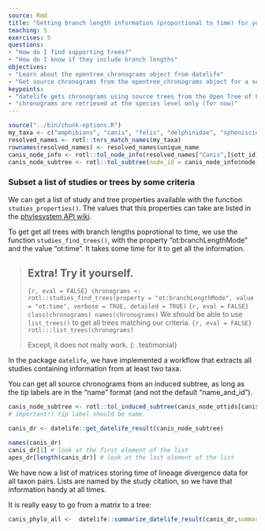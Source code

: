 ```yaml
---
source: Rmd
title: "Getting branch length information (proportional to time) for you taxa"
teaching: 5
exercises: 5
questions:
- "How do I find supporting trees?"
- "How do I know if they include branch lengths"
objectives:
- "Learn about the opentree_chronograms object from datelife"
- "Get source chronograms from the opentree_chronograms object for a set of taxa"
keypoints:
- "datelife gets chronograms using source trees from the Open Tree of Life phylesystem"
- "chronograms are retrieved at the species level only (for now)"
---
```

```r
source("../bin/chunk-options.R")
my_taxa <- c("amphibians", "canis", "felis", "delphinidae", "spheniscidae")
resolved_names <- rotl::tnrs_match_names(my_taxa)
rownames(resolved_names) <- resolved_names$unique_name
canis_node_info <- rotl::tol_node_info(resolved_names["Canis",]$ott_id)
canis_node_subtree <- rotl::tol_subtree(node_id = canis_node_info$node_id)
```

### Subset a list of studies or trees by some criteria

We can get a list of study and tree properties available with the function `studies_properties()`.
The values that this properties can take are listed in the [phylesystem API wiki](https://github.com/OpenTreeOfLife/phylesystem-api/wiki/NexSON).


To get get all trees with branch lengths poprotional to time, we use the function
`studies_find_trees()`, with the property "ot:branchLengthMode" and the value "ot:time".
It takes some time for it to get all the information.

> ## Extra! Try it yourself.
>
> ```{r, eval = FALSE}
> chronograms <- rotl::studies_find_trees(property = "ot:branchLengthMode", value = "ot:time", verbose = TRUE, detailed = TRUE)
> ```
> ```{r, eval = FALSE}
> class(chronograms)
> names(chronograms)
> ```
> We should be able to use `list_trees()` to get all trees matching our criteria.
> ```{r, eval = FALSE}
> rotl:::list_trees(chronograms)
> ```
>
> Except, it does not really work.
{: .testimonial}

In the package `datelife`, we have implemented a workflow that extracts all studies containing information from at least two taxa.

You can get all source chronograms from an induced subtree, as long as the tip labels
are in the "name" format (and not the default "name_and_id").

```r
canis_node_subtree <- rotl::tol_induced_subtree(canis_node_ottids[canis_node_species], label = "name")
# important!! tip label should be name.
```

```r
canis_dr <- datelife::get_datelife_result(canis_node_subtree)
```
```r
names(canis_dr)
canis_dr[1] # look at the first element of the list
apes_dr[length(canis_dr)] # look at the last element of the list
```

We have now a list of matrices storing time of lineage divergence data for all taxon pairs.
Lists are named by the study citation, so we have that information handy at all times.

It is really easy to go from a matrix to a tree:

```r
canis_phylo_all <-  datelife::summarize_datelife_result(canis_dr,summary_format = "phylo_all")
```
